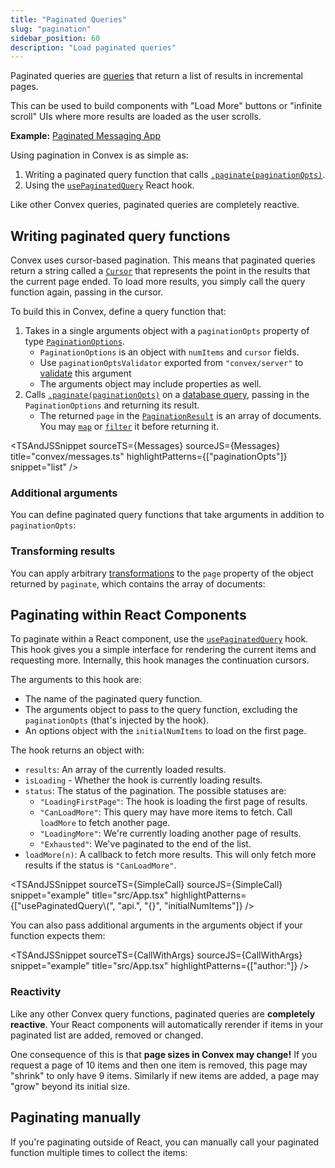 ```yaml
---
title: "Paginated Queries"
slug: "pagination"
sidebar_position: 60
description: "Load paginated queries"
---
```



Paginated queries are [queries](/functions/query-functions.mdx) that return a
list of results in incremental pages.

This can be used to build components with "Load More" buttons or "infinite
scroll" UIs where more results are loaded as the user scrolls.

**Example:**
[Paginated Messaging App](https://github.com/get-convex/convex-demos/tree/main/pagination)

Using pagination in Convex is as simple as:

1. Writing a paginated query function that calls
   [`.paginate(paginationOpts)`](/api/interfaces/server.OrderedQuery#paginate).
2. Using the [`usePaginatedQuery`](/api/modules/react#usepaginatedquery) React
   hook.

Like other Convex queries, paginated queries are completely reactive.

## Writing paginated query functions

Convex uses cursor-based pagination. This means that paginated queries return a
string called a [`Cursor`](/api/modules/server#cursor) that represents the point
in the results that the current page ended. To load more results, you simply
call the query function again, passing in the cursor.

To build this in Convex, define a query function that:

1. Takes in a single arguments object with a `paginationOpts` property of type
   [`PaginationOptions`](/api/interfaces/server.PaginationOptions).
   - `PaginationOptions` is an object with `numItems` and `cursor` fields.
   - Use `paginationOptsValidator` exported from `"convex/server"` to
     [validate](/functions/validation.mdx) this argument
   - The arguments object may include properties as well.
2. Calls
   [`.paginate(paginationOpts)`](/api/interfaces/server.OrderedQuery#paginate)
   on a [database query](/database/reading-data/reading-data.mdx), passing in
   the `PaginationOptions` and returning its result.
   - The returned `page` in the
     [`PaginationResult`](/api/interfaces/server.PaginationResult) is an array
     of documents. You may
     [`map`](https://developer.mozilla.org/en-US/docs/Web/JavaScript/Reference/Global_Objects/Array/map)
     or
     [`filter`](https://developer.mozilla.org/en-US/docs/Web/JavaScript/Reference/Global_Objects/Array/filter)
     it before returning it.

<TSAndJSSnippet
  sourceTS={Messages}
  sourceJS={Messages}
  title="convex/messages.ts"
  highlightPatterns={["paginationOpts"]}
  snippet="list"
/>

### Additional arguments

You can define paginated query functions that take arguments in addition to
`paginationOpts`:

<TSAndJSSnippet
  sourceTS={Messages}
  sourceJS={Messages}
  snippet="listWithExtraArg"
  title="convex/messages.ts"
/>

### Transforming results

You can apply arbitrary
[transformations](/database/reading-data/reading-data.mdx#more-complex-queries)
to the `page` property of the object returned by `paginate`, which contains the
array of documents:

<TSAndJSSnippet
  sourceTS={Messages}
  sourceJS={Messages}
  snippet="listWithTransformation"
  title="convex/messages.ts"
/>

## Paginating within React Components

To paginate within a React component, use the
[`usePaginatedQuery`](/api/modules/react#usepaginatedquery) hook. This hook
gives you a simple interface for rendering the current items and requesting
more. Internally, this hook manages the continuation cursors.

The arguments to this hook are:

- The name of the paginated query function.
- The arguments object to pass to the query function, excluding the
  `paginationOpts` (that's injected by the hook).
- An options object with the `initialNumItems` to load on the first page.

The hook returns an object with:

- `results`: An array of the currently loaded results.
- `isLoading` - Whether the hook is currently loading results.
- `status`: The status of the pagination. The possible statuses are:
  - `"LoadingFirstPage"`: The hook is loading the first page of results.
  - `"CanLoadMore"`: This query may have more items to fetch. Call `loadMore` to
    fetch another page.
  - `"LoadingMore"`: We're currently loading another page of results.
  - `"Exhausted"`: We've paginated to the end of the list.
- `loadMore(n)`: A callback to fetch more results. This will only fetch more
  results if the status is `"CanLoadMore"`.

<TSAndJSSnippet
  sourceTS={SimpleCall}
  sourceJS={SimpleCall}
  snippet="example"
  title="src/App.tsx"
  highlightPatterns={["usePaginatedQuery\\(", "api.", "{}", "initialNumItems"]}
/>

You can also pass additional arguments in the arguments object if your function
expects them:

<TSAndJSSnippet
  sourceTS={CallWithArgs}
  sourceJS={CallWithArgs}
  snippet="example"
  title="src/App.tsx"
  highlightPatterns={["author:"]}
/>

### Reactivity

Like any other Convex query functions, paginated queries are **completely
reactive**. Your React components will automatically rerender if items in your
paginated list are added, removed or changed.

One consequence of this is that **page sizes in Convex may change!** If you
request a page of 10 items and then one item is removed, this page may "shrink"
to only have 9 items. Similarly if new items are added, a page may "grow" beyond
its initial size.

## Paginating manually

If you're paginating outside of React, you can manually call your paginated
function multiple times to collect the items:

<TSAndJSSnippet title="download.ts" sourceTS={Download} sourceJS={Download} />
